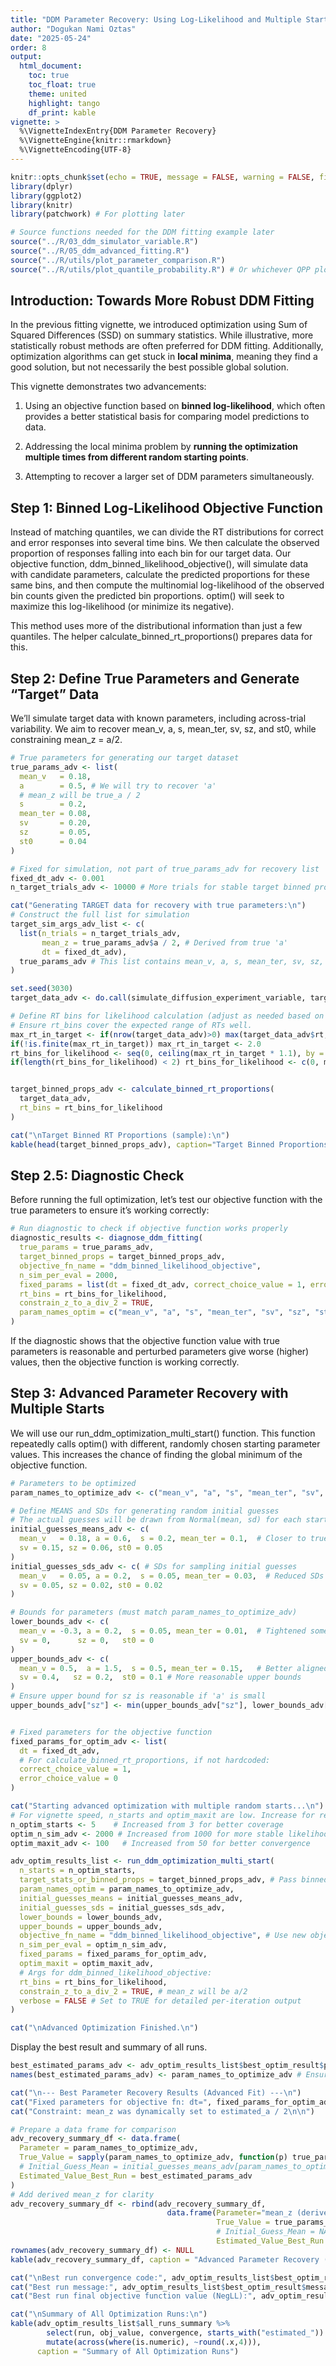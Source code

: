 ```yaml
---
title: "DDM Parameter Recovery: Using Log-Likelihood and Multiple Starts"
author: "Dogukan Nami Oztas"
date: "2025-05-24"
order: 8
output:
  html_document:
    toc: true
    toc_float: true
    theme: united 
    highlight: tango
    df_print: kable
vignette: >
  %\VignetteIndexEntry{DDM Parameter Recovery}
  %\VignetteEngine{knitr::rmarkdown}
  %\VignetteEncoding{UTF-8}
---
```


```r
knitr::opts_chunk$set(echo = TRUE, message = FALSE, warning = FALSE, fig.align = 'center')
library(dplyr)
library(ggplot2)
library(knitr)
library(patchwork) # For plotting later

# Source functions needed for the DDM fitting example later
source("../R/03_ddm_simulator_variable.R")
source("../R/05_ddm_advanced_fitting.R")
source("../R/utils/plot_parameter_comparison.R") 
source("../R/utils/plot_quantile_probability.R") # Or whichever QPP plotter you finalize
```

## Introduction: Towards More Robust DDM Fitting

In the previous fitting vignette, we introduced optimization using Sum of Squared Differences (SSD) on summary statistics. While illustrative, more statistically robust methods are often preferred for DDM fitting. Additionally, optimization algorithms can get stuck in **local minima**, meaning they find a good solution, but not necessarily the best possible global solution.

This vignette demonstrates two advancements:

1.  Using an objective function based on **binned log-likelihood**, which often provides a better statistical basis for comparing model predictions to data.

2.  Addressing the local minima problem by **running the optimization multiple times from different random starting points**.

3.  Attempting to recover a larger set of DDM parameters simultaneously.

## Step 1: Binned Log-Likelihood Objective Function

Instead of matching quantiles, we can divide the RT distributions for correct and error responses into several time bins. We then calculate the observed proportion of responses falling into each bin for our target data. Our objective function, ddm_binned_likelihood_objective(), will simulate data with candidate parameters, calculate the predicted proportions for these same bins, and then compute the multinomial log-likelihood of the observed bin counts given the predicted bin proportions. optim() will seek to maximize this log-likelihood (or minimize its negative).

This method uses more of the distributional information than just a few quantiles. The helper calculate_binned_rt_proportions() prepares data for this.

## Step 2: Define True Parameters and Generate "Target" Data

We'll simulate target data with known parameters, including across-trial variability. We aim to recover mean_v, a, s, mean_ter, sv, sz, and st0, while constraining mean_z = a/2.

```r
# True parameters for generating our target dataset
true_params_adv <- list(
  mean_v   = 0.18,
  a        = 0.5, # We will try to recover 'a'
  # mean_z will be true_a / 2
  s        = 0.2,
  mean_ter = 0.08,
  sv       = 0.20,
  sz       = 0.05,
  st0      = 0.04
)

# Fixed for simulation, not part of true_params_adv for recovery list
fixed_dt_adv <- 0.001
n_target_trials_adv <- 10000 # More trials for stable target binned proportions

cat("Generating TARGET data for recovery with true parameters:\n")
# Construct the full list for simulation
target_sim_args_adv_list <- c(
  list(n_trials = n_target_trials_adv,
       mean_z = true_params_adv$a / 2, # Derived from true 'a'
       dt = fixed_dt_adv),
  true_params_adv # This list contains mean_v, a, s, mean_ter, sv, sz, st0
)

set.seed(3030)
target_data_adv <- do.call(simulate_diffusion_experiment_variable, target_sim_args_adv_list)

# Define RT bins for likelihood calculation (adjust as needed based on typical RTs)
# Ensure rt_bins cover the expected range of RTs well.
max_rt_in_target <- if(nrow(target_data_adv)>0) max(target_data_adv$rt, na.rm=TRUE) else 2.0
if(!is.finite(max_rt_in_target)) max_rt_in_target <- 2.0
rt_bins_for_likelihood <- seq(0, ceiling(max_rt_in_target * 1.1), by = 0.15) # Example bins
if(length(rt_bins_for_likelihood) < 2) rt_bins_for_likelihood <- c(0, max_rt_in_target + 0.15)


target_binned_props_adv <- calculate_binned_rt_proportions(
  target_data_adv,
  rt_bins = rt_bins_for_likelihood
)

cat("\nTarget Binned RT Proportions (sample):\n")
kable(head(target_binned_props_adv), caption="Target Binned Proportions (Sample)")
```

## Step 2.5: Diagnostic Check

Before running the full optimization, let's test our objective function with the true parameters to ensure it's working correctly:

```r
# Run diagnostic to check if objective function works properly
diagnostic_results <- diagnose_ddm_fitting(
  true_params = true_params_adv,
  target_binned_props = target_binned_props_adv,
  objective_fn_name = "ddm_binned_likelihood_objective",
  n_sim_per_eval = 2000,
  fixed_params = list(dt = fixed_dt_adv, correct_choice_value = 1, error_choice_value = 0),
  rt_bins = rt_bins_for_likelihood,
  constrain_z_to_a_div_2 = TRUE,
  param_names_optim = c("mean_v", "a", "s", "mean_ter", "sv", "sz", "st0")
)
```

If the diagnostic shows that the objective function value with true parameters is reasonable and perturbed parameters give worse (higher) values, then the objective function is working correctly.

## Step 3: Advanced Parameter Recovery with Multiple Starts

We will use our run_ddm_optimization_multi_start() function. This function repeatedly calls optim() with different, randomly chosen starting parameter values. This increases the chance of finding the global minimum of the objective function.

```r
# Parameters to be optimized
param_names_to_optimize_adv <- c("mean_v", "a", "s", "mean_ter", "sv", "sz", "st0")

# Define MEANS and SDs for generating random initial guesses
# The actual guesses will be drawn from Normal(mean, sd) for each start
initial_guesses_means_adv <- c(
  mean_v   = 0.18, a = 0.6,  s = 0.2, mean_ter = 0.1,  # Closer to true values
  sv = 0.15, sz = 0.06, st0 = 0.05
)
initial_guesses_sds_adv <- c( # SDs for sampling initial guesses
  mean_v   = 0.05, a = 0.2,  s = 0.05, mean_ter = 0.03,  # Reduced SDs for tighter search
  sv = 0.05, sz = 0.02, st0 = 0.02
)

# Bounds for parameters (must match param_names_to_optimize_adv)
lower_bounds_adv <- c(
  mean_v = -0.3, a = 0.2,  s = 0.05, mean_ter = 0.01,  # Tightened some bounds
  sv = 0,      sz = 0,   st0 = 0
)
upper_bounds_adv <- c(
  mean_v = 0.5,  a = 1.5,  s = 0.5, mean_ter = 0.15,   # Better aligned with true values
  sv = 0.4,   sz = 0.2,  st0 = 0.1 # More reasonable upper bounds
)
# Ensure upper bound for sz is reasonable if 'a' is small
upper_bounds_adv["sz"] <- min(upper_bounds_adv["sz"], lower_bounds_adv["a"]*0.8)


# Fixed parameters for the objective function
fixed_params_for_optim_adv <- list(
  dt = fixed_dt_adv,
  # For calculate_binned_rt_proportions, if not hardcoded:
  correct_choice_value = 1, 
  error_choice_value = 0 
)

cat("Starting advanced optimization with multiple random starts...\n")
# For vignette speed, n_starts and optim_maxit are low. Increase for real fitting.
n_optim_starts <- 5    # Increased from 3 for better coverage
optim_n_sim_adv <- 2000 # Increased from 1000 for more stable likelihood estimates
optim_maxit_adv <- 100   # Increased from 50 for better convergence

adv_optim_results_list <- run_ddm_optimization_multi_start(
  n_starts = n_optim_starts,
  target_stats_or_binned_props = target_binned_props_adv, # Pass binned target
  param_names_optim = param_names_to_optimize_adv,
  initial_guesses_means = initial_guesses_means_adv,
  initial_guesses_sds = initial_guesses_sds_adv,
  lower_bounds = lower_bounds_adv,
  upper_bounds = upper_bounds_adv,
  objective_fn_name = "ddm_binned_likelihood_objective", # Use new objective fn
  n_sim_per_eval = optim_n_sim_adv,
  fixed_params = fixed_params_for_optim_adv,
  optim_maxit = optim_maxit_adv,
  # Args for ddm_binned_likelihood_objective:
  rt_bins = rt_bins_for_likelihood,
  constrain_z_to_a_div_2 = TRUE, # mean_z will be a/2
  verbose = FALSE # Set to TRUE for detailed per-iteration output
)

cat("\nAdvanced Optimization Finished.\n")
```

Display the best result and summary of all runs.

```r
best_estimated_params_adv <- adv_optim_results_list$best_optim_result$par
names(best_estimated_params_adv) <- param_names_to_optimize_adv # Ensure names

cat("\n--- Best Parameter Recovery Results (Advanced Fit) ---\n")
cat("Fixed parameters for objective fn: dt=", fixed_params_for_optim_adv$dt, "\n")
cat("Constraint: mean_z was dynamically set to estimated_a / 2\n\n")

# Prepare a data frame for comparison
adv_recovery_summary_df <- data.frame(
  Parameter = param_names_to_optimize_adv,
  True_Value = sapply(param_names_to_optimize_adv, function(p) true_params_adv[[p]]),
  # Initial_Guess_Mean = initial_guesses_means_adv[param_names_to_optimize_adv], # Can add if desired
  Estimated_Value_Best_Run = best_estimated_params_adv
)
# Add derived mean_z for clarity
adv_recovery_summary_df <- rbind(adv_recovery_summary_df,
                                   data.frame(Parameter="mean_z (derived as a/2)",
                                              True_Value = true_params_adv$a / 2,
                                              # Initial_Guess_Mean = NA, # Not directly guessed
                                              Estimated_Value_Best_Run = best_estimated_params_adv["a"]/2))
rownames(adv_recovery_summary_df) <- NULL
kable(adv_recovery_summary_df, caption = "Advanced Parameter Recovery (Best of Multiple Starts)", digits = 4)

cat("\nBest run convergence code:", adv_optim_results_list$best_optim_result$convergence, "\n")
cat("Best run message:", adv_optim_results_list$best_optim_result$message, "\n")
cat("Best run final objective function value (NegLL):", adv_optim_results_list$best_optim_result$value, "\n")

cat("\nSummary of All Optimization Runs:\n")
kable(adv_optim_results_list$all_runs_summary %>% 
        select(run, obj_value, convergence, starts_with("estimated_")) %>%
        mutate(across(where(is.numeric), ~round(.x,4))), 
      caption = "Summary of All Optimization Runs")
```

